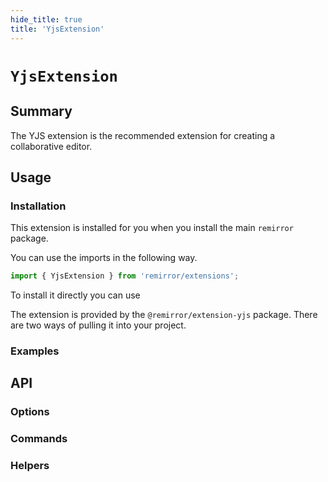 ```yaml
---
hide_title: true
title: 'YjsExtension'
---
```



# `YjsExtension`

## Summary

The YJS extension is the recommended extension for creating a collaborative editor.

## Usage

### Installation

This extension is installed for you when you install the main `remirror` package.

You can use the imports in the following way.

```ts
import { YjsExtension } from 'remirror/extensions';
```

To install it directly you can use

The extension is provided by the `@remirror/extension-yjs` package. There are two ways of pulling it into your project.

### Examples

<Basic />

## API

### Options

### Commands

### Helpers
